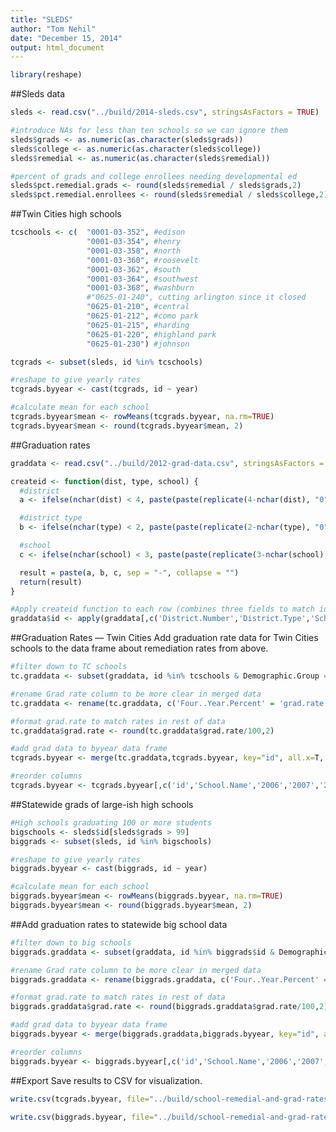 ```yaml
---
title: "SLEDS"
author: "Tom Nehil"
date: "December 15, 2014"
output: html_document
---
```

```r
library(reshape)
```

##Sleds data
```r
sleds <- read.csv("../build/2014-sleds.csv", stringsAsFactors = TRUE)

#introduce NAs for less than ten schools so we can ignore them
sleds$grads <- as.numeric(as.character(sleds$grads))
sleds$college <- as.numeric(as.character(sleds$college))
sleds$remedial <- as.numeric(as.character(sleds$remedial))

#percent of grads and college enrollees needing developmental ed
sleds$pct.remedial.grads <- round(sleds$remedial / sleds$grads,2)
sleds$pct.remedial.enrollees <- round(sleds$remedial / sleds$college,2)
```

##Twin Cities high schools
```r
tcschools <- c(  "0001-03-352", #edison
                 "0001-03-354", #henry
                 "0001-03-358", #north
                 "0001-03-360", #roosevelt
                 "0001-03-362", #south
                 "0001-03-364", #southwest
                 "0001-03-368", #washburn
                 #"0625-01-240", cutting arlington since it closed
                 "0625-01-210", #central
                 "0625-01-212", #como park
                 "0625-01-215", #harding
                 "0625-01-220", #highland park
                 "0625-01-230") #johnson

tcgrads <- subset(sleds, id %in% tcschools)

#reshape to give yearly rates
tcgrads.byyear <- cast(tcgrads, id ~ year)

#calculate mean for each school
tcgrads.byyear$mean <- rowMeans(tcgrads.byyear, na.rm=TRUE)
tcgrads.byyear$mean <- round(tcgrads.byyear$mean, 2)
```

##Graduation rates
```r
graddata <- read.csv("../build/2012-grad-data.csv", stringsAsFactors = FALSE)

createid <- function(dist, type, school) {
  #district
  a <- ifelse(nchar(dist) < 4, paste(paste(replicate(4-nchar(dist), "0"), collapse=""), dist, sep=""), dist)

  #district type
  b <- ifelse(nchar(type) < 2, paste(paste(replicate(2-nchar(type), "0"), collapse=""), type, sep=""), type)

  #school
  c <- ifelse(nchar(school) < 3, paste(paste(replicate(3-nchar(school), "0"), collapse=""), school, sep=""), school)

  result = paste(a, b, c, sep = "-", collapse = "")
  return(result)
}

#Apply createid function to each row (combines three fields to match ids in SLEDS)
graddata$id <- apply(graddata[,c('District.Number','District.Type','School.Number')], 1, function(y) createid(y['District.Number'],y['District.Type'],y['School.Number']))

```

##Graduation Rates — Twin Cities
Add graduation rate data for Twin Cities schools to the data frame about remediation rates from above.
```r
#filter down to TC schools
tc.graddata <- subset(graddata, id %in% tcschools & Demographic.Group == "All Students" & Ending.Status == "Graduate")[c('id','Four..Year.Percent','School.Name')]

#rename Grad rate column to be more clear in merged data
tc.graddata <- rename(tc.graddata, c('Four..Year.Percent' = 'grad.rate'))

#format grad.rate to match rates in rest of data
tc.graddata$grad.rate <- round(tc.graddata$grad.rate/100,2)

#add grad data to byyear data frame
tcgrads.byyear <- merge(tc.graddata,tcgrads.byyear, key="id", all.x=T, sort=F)

#reorder columns
tcgrads.byyear <- tcgrads.byyear[,c('id','School.Name','2006','2007','2008','2009','2010','2011','2012','mean','grad.rate')]
```

##Statewide grads of large-ish high schools
```r
#High schools graduating 100 or more students
bigschools <- sleds$id[sleds$grads > 99]
biggrads <- subset(sleds, id %in% bigschools)

#reshape to give yearly rates
biggrads.byyear <- cast(biggrads, id ~ year)

#calculate mean for each school
biggrads.byyear$mean <- rowMeans(biggrads.byyear, na.rm=TRUE)
biggrads.byyear$mean <- round(biggrads.byyear$mean, 2)
```

##Add graduation rates to statewide big school data
```r

#filter down to big schools
biggrads.graddata <- subset(graddata, id %in% biggrads$id & Demographic.Group == "All Students" & Ending.Status == "Graduate")[c('id','Four..Year.Percent','School.Name')]

#rename Grad rate column to be more clear in merged data
biggrads.graddata <- rename(biggrads.graddata, c('Four..Year.Percent' = 'grad.rate'))

#format grad.rate to match rates in rest of data
biggrads.graddata$grad.rate <- round(biggrads.graddata$grad.rate/100,2)

#add grad data to byyear data frame
biggrads.byyear <- merge(biggrads.graddata,biggrads.byyear, key="id", all.x=T, sort=F)

#reorder columns
biggrads.byyear <- biggrads.byyear[,c('id','School.Name','2006','2007','2008','2009','2010','2011','2012','mean','grad.rate')]

```


##Export
Save results to CSV for visualization.
```r
write.csv(tcgrads.byyear, file="../build/school-remedial-and-grad-rates.csv", na='', row.names=F)
```

```r
write.csv(biggrads.byyear, file="../build/school-remedial-and-grad-rates-statewide-large.csv", na='', row.names=F)
```